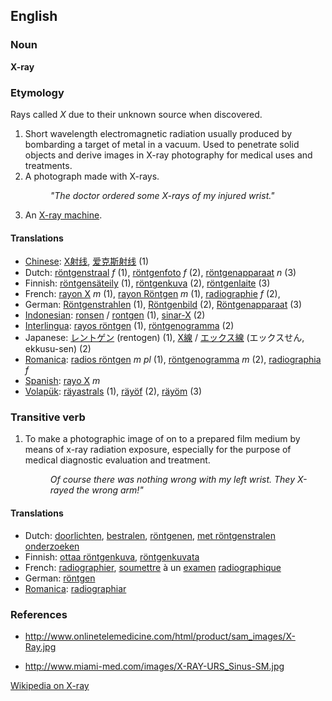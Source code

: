 ==English==
===Noun===
'''X-ray'''

=== Etymology ===
Rays called ''X'' due to their unknown source when discovered.

#Short wavelength electromagnetic radiation usually produced by bombarding a target of metal in a vacuum. Used to penetrate solid objects and derive images in X-ray photography for medical uses and treatments.
#A photograph made with X-rays.
#:'' "The doctor ordered some X-rays of my injured wrist." ''
#An [[X-ray machine]].

==== Translations ====
*[[Chinese]]: [[X射线]], [[爱克斯射线]] (1)
*Dutch: [[röntgenstraal]] ''f'' (1), [[röntgenfoto]] ''f'' (2), [[röntgenapparaat]] ''n'' (3)
*Finnish: [[röntgensäteily]] (1), [[röntgenkuva]] (2), [[röntgenlaite]] (3)
*French: [[rayon X]] ''m'' (1), [[rayon Röntgen]] ''m'' (1), [[radiographie]] ''f'' (2), 
*German: [[Röntgenstrahlen]] (1), [[Röntgenbild]] (2), [[Röntgenapparaat]] (3)
*[[Indonesian]]: [[ronsen]] / [[rontgen]] (1), [[sinar-X]] (2)
*[[Interlingua]]: [[rayos röntgen]] (1), [[röntgenogramma]] (2)
*Japanese: [[レントゲン]] (rentogen) (1), [[X線]] / [[エックス線]] (エックスせん, ekkusu-sen) (2)
*[[Romanica]]: [[radios röntgen]] ''m'' ''pl'' (1), [[röntgenogramma]] ''m'' (2), [[radiographia]] ''f''
*[[Spanish]]: [[rayo X]] ''m''
*[[Volapük]]: [[räyastrals]] (1), [[räyöf]] (2), [[räyöm]] (3)

===Transitive verb===
#To make a photographic image of on to a prepared film medium by means of x-ray radiation exposure, especially for the purpose of medical diagnostic evaluation and treatment.
#:''Of course there was nothing wrong with my left wrist. They X-rayed the wrong arm!"''

==== Translations ====
*Dutch: [[doorlichten]], [[bestralen]], [[röntgenen]], [[met röntgenstralen onderzoeken]]
*Finnish: [[ottaa röntgenkuva]], [[röntgenkuvata]]
*French: [[radiographier]], [[soumettre]] à un [[examen]] [[radiographique]]
*German: [[röntgen]]
*[[Romanica]]: [[radiographiar]]

===References===
* http://www.onlinetelemedicine.com/html/product/sam_images/X-Ray.jpg 

<!-- broken link? http://oncampus.richmond.edu/academics/as/classics/TiAmenyNet/images/x-ray.head.jpg -->

* http://www.miami-med.com/images/X-RAY-URS_Sinus-SM.jpg

[[w:X-ray|Wikipedia on X-ray]]